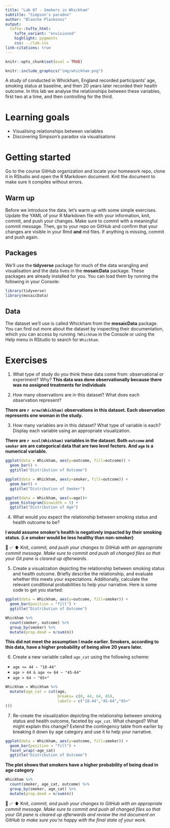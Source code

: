 ```yaml
---
title: "Lab 07 - Smokers in Whickham"
subtitle: "Simpson's paradox"
author: "Blanche Plaskonos"
output: 
  tufte::tufte_html:
    tufte_variant: "envisioned"
    highlight: pygments
    css: ../lab.css
link-citations: true
---
```


```r
knitr::opts_chunk$set(eval = TRUE)
```

```r
knitr::include_graphics("img/whickham.png")
```

A study of conducted in Whickham, England recorded participants' age, smoking status at baseline, and then 20 years later recorded their health outcome.
In this lab we analyse the relationships between these variables, first two at a time, and then controlling for the third.

# Learning goals

-   Visualising relationships between variables
-   Discovering Simpson's paradox via visualisations

# Getting started

Go to the course GitHub organization and locate your homework repo, clone it in RStudio and open the R Markdown document.
Knit the document to make sure it compiles without errors.

## Warm up

Before we introduce the data, let's warm up with some simple exercises.
Update the YAML of your R Markdown file with your information, knit, commit, and push your changes.
Make sure to commit with a meaningful commit message.
Then, go to your repo on GitHub and confirm that your changes are visible in your Rmd **and** md files.
If anything is missing, commit and push again.

## Packages

We'll use the **tidyverse** package for much of the data wrangling and visualisation and the data lives in the **mosaicData** package.
These packages are already installed for you.
You can load them by running the following in your Console:

```r
library(tidyverse) 
library(mosaicData) 
```

## Data

The dataset we'll use is called Whickham from the **mosaicData** package.
You can find out more about the dataset by inspecting their documentation, which you can access by running `?Whickham` in the Console or using the Help menu in RStudio to search for `Whickham`.

# Exercises

1.  What type of study do you think these data come from: observational or experiment?
    Why?
**This data was done observationally because there was no assigned treatments for individuals**

2.  How many observations are in this dataset?
    What does each observation represent?
    
**There are `r nrow(Whickham)` observations in this dataset. Each observation represents one woman in the study.**

3.  How many variables are in this dataset?
    What type of variable is each?
    Display each variable using an appropriate visualization.

**There are `r ncol(Whickham)` variables in the dataset. Both `outcome` and `smoker` are are categorical data that are two level fectors. And `age` is a numerical variable.**

```r
ggplot(data = Whickham, aes(y=outcome, fill=outcome)) +
  geom_bar() +
  ggtitle("Distribution of Outcome")


```
```r
ggplot(data = Whickham, aes(y=smoker, fill=outcome)) +
  geom_bar() +
  ggtitle("Distribution of Smoker")


```
```r
ggplot(data = Whickham, aes(x=age))+
  geom_histogram(binwidth = 5) +
  ggtitle("Distribution of Age")


```


4.  What would you expect the relationship between smoking status and health outcome to be?

**I would assume smoker's health is negatively impacted by their smoking status. (i.e smoker would be less healthy than non-smoker)**

🧶 ✅ ⬆️ Knit, *commit, and push your changes to GitHub with an appropriate commit message. Make sure to commit and push all changed files so that your Git pane is cleared up afterwards.*

5.  Create a visualization depicting the relationship between smoking status and health outcome. Briefly describe the relationship, and evaluate whether this meets your expectations. Additionally, calculate the relevant conditional probabilities to help your narrative. Here is some code to get you started:

```r
ggplot(data = Whickham, aes(y=outcome, fill=smoker)) +
  geom_bar(position = "fill") +
  ggtitle("Distribution of Outcome")


```

```r
Whickham %>%
  count(smoker, outcome) %>%
  group_by(smoker) %>%
  mutate(prop.dead = n/sum(n))
```
**This did not meet the assumption I made earlier. Smokers, according to this data, have a higher probability of being alive 20 years later.**

6.  Create a new variable called `age_cat` using the following scheme:

-   `age <= 44 ~ "18-44"`
-   `age > 44 & age <= 64 ~ "45-64"`
-   `age > 64 ~ "65+"`

```r

Whickham = Whickham %>%
  mutate(age_cat = cut(age,
                       breaks= c(0, 44, 64, 85), 
                       labels = c("18-44","45-64","65+"
)))


```
7.  Re-create the visualization depicting the relationship between smoking status and health outcome, faceted by `age_cat`. What changed? What might explain this change? Extend the contingency table from earlier by breaking it down by age category and use it to help your narrative.

```r
ggplot(data = Whickham, aes(y=outcome, fill=smoker)) +
  geom_bar(position = "fill") +
  facet_wrap(~age_cat)
  ggtitle("Distribution of Outcome")


```
**The plot shows that smokers have a higher probability of being dead in age category**
```r
Whickham %>%
  count(smoker, age_cat, outcome) %>%
  group_by(smoker, age_cat) %>%
  mutate(prop.dead = n/sum(n))
```

🧶 ✅ ⬆️ Knit, *commit, and push your changes to GitHub with an appropriate commit message. Make sure to commit and push all changed files so that your Git pane is cleared up afterwards and review the md document on GitHub to make sure you're happy with the final state of your work.*
